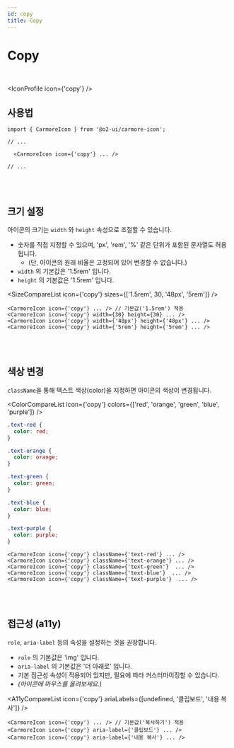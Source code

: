 ```yaml
---
id: copy
title: Copy
---
```




# Copy

<br />

<IconProfile icon={'copy'} />

## 사용법

```tsx
import { CarmoreIcon } from '@o2-ui/carmore-icon';

// ...

  <CarmoreIcon icon={'copy'} ... />

// ...
```

<br />
<br />

## 크기 설정

아이콘의 크기는 `width` 와 `height` 속성으로 조절할 수 있습니다.

- 숫자를 직접 지정할 수 있으며, 'px', 'rem', '%' 같은 단위가 포함된 문자열도 허용됩니다.
  - (단, 아이콘의 원래 비율은 고정되어 있어 변경할 수 없습니다.)
- `width` 의 기본값은 '1.5rem' 입니다.
- `height` 의 기본값은 '1.5rem' 입니다.

<SizeCompareList icon={'copy'} sizes={['1.5rem', 30, '48px', '5rem']} />

```tsx
<CarmoreIcon icon={'copy'} ... /> // 기본값('1.5rem') 적용
<CarmoreIcon icon={'copy'} width={30} height={30} ... />
<CarmoreIcon icon={'copy'} width={'48px'} height={'48px'} ... />
<CarmoreIcon icon={'copy'} width={'5rem'} height={'5rem'} ... />
```

<br />
<br />

## 색상 변경

`className`을 통해 텍스트 색상(color)을 지정하면 아이콘의 색상이 변경됩니다.

<ColorCompareList icon={'copy'} colors={['red', 'orange', 'green', 'blue', 'purple']} />

```css
.text-red {
  color: red;
}

.text-orange {
  color: orange;
}

.text-green {
  color: green;
}

.text-blue {
  color: blue;
}

.text-purple {
  color: purple;
}
```

```tsx
<CarmoreIcon icon={'copy'} className={'text-red'} ... />
<CarmoreIcon icon={'copy'} className={'text-orange'} ... />
<CarmoreIcon icon={'copy'} className={'text-green'}  ... />
<CarmoreIcon icon={'copy'} className={'text-blue'}  ... />
<CarmoreIcon icon={'copy'} className={'text-purple'}  ... />
```

<br />
<br />

## 접근성 (a11y)

`role`, `aria-label` 등의 속성을 설정하는 것을 권장합니다.

- `role` 의 기본값은 'img' 입니다.
- `aria-label` 의 기본값은 '더 아래로' 입니다.
- 기본 접근성 속성이 적용되어 있지만, 필요에 따라 커스터마이징할 수 있습니다.
- _(아이콘에 마우스를 올려보세요.)_

<A11yCompareList icon={'copy'} ariaLabels={[undefined, '클립보드', '내용 복사']} />

```tsx
<CarmoreIcon icon={'copy'} ... /> // 기본값('복사하기') 적용
<CarmoreIcon icon={'copy'} aria-label={'클립보드'} ... />
<CarmoreIcon icon={'copy'} aria-label={'내용 복사'} ... />
```
